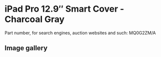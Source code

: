 
# iPad Pro 12.9″ Smart Cover - Charcoal Gray

Part number, for search engines, auction websites and such: MQ0G2ZM/A

## Image gallery

<div style={{ width: "768px" }}>
  <GalleryComponent
    images={[
      {
        original: "/everysource/MQ0G2.webp",
        thumbnail: "/everypreview/MQ0G2.webp",
      },
      {
        original: "/everysource/MQ0G2_AV1_GOLD.webp",
        thumbnail: "/everypreview/MQ0G2_AV1_GOLD.webp",
      },
      {
        original: "/everysource/MQ0G2_AV1_SILVER.webp",
        thumbnail: "/everypreview/MQ0G2_AV1_SILVER.webp",
      },
      {
        original: "/everysource/MQ0G2_AV1_SPACE_GRAY.webp",
        thumbnail: "/everypreview/MQ0G2_AV1_SPACE_GRAY.webp",
      },
      {
        original: "/everysource/MQ0G2_AV2.webp",
        thumbnail: "/everypreview/MQ0G2_AV2.webp",
      },
      {
        original: "/everysource/MQ0G2_AV3.webp",
        thumbnail: "/everypreview/MQ0G2_AV3.webp",
      }
    ]}
  />
</div>